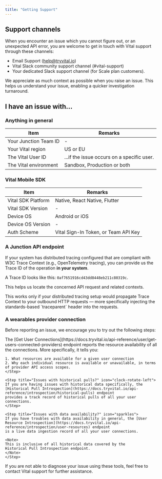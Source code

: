 ```yaml
---
title: "Getting Support"
---
```


## Support channels

When you encounter an issue which you cannot figure out, or an unexpected API error, you are
welcome to get in touch with Vital support through these channels:

* Email Support (help@tryvital.io)
* Vital Slack community support channel (#vital-support)
* Your dedicated Slack support channel (for Scale plan customers).

We appreciate as much context as possible when you raise an issue. This helps us understand your
issue, enabling a quicker investigation turnaround.

## I have an issue with...

### Anything in general

| Item                  | Remarks                                    |
| --------------------- | ------------------------------------------ |
| Your Junction Team ID    | -                                          |
| Your Vital region     | US or EU                                   |
| The Vital User ID     | ...if the issue occurs on a specific user. |
| The Vital environment | Sandbox, Production or both                |

### Vital Mobile SDK

| Item               | Remarks                       |
| ------------------ | ----------------------------- |
| Vital SDK Platform | Native, React Native, Flutter |
| Vital SDK Version  | -                             |
| Device OS          | Android or iOS                |
| Device OS Version  | -                             |
| Auth Scheme        | Vital Sign-In Token, or Team API Key |


### A Junction API endpoint

If your system has distributed tracing configured that are compliant with W3C Trace Context  (e.g., OpenTelemetry tracing),
you can provide us the Trace ID of the operation **in your system**.

A Trace ID looks like this: `0af7651916cd43dd8448eb211c80319c`.

This helps us locate the concerned API request and related contexts.

<Note>
This works only if your distributed tracing setup would propagate Trace Context to your outbound HTTP requests — more
specifically injecting the standards-based `traceparent` header into the requests.
</Note>

### A wearables provider connection

Before reporting an issue, we encourage you to try out the following steps:

<Steps>
    <Step title="Check the resource availability" icon="circle-question">
    The [Get User Connections](https://docs.tryvital.io/api-reference/user/get-users-connected-providers) endpoint
    reports the resource availability of all the connections. More specifically, it tells you:

    1. What resources are available for a given user connection
    2. Why each individual resource is available or unavailable, in terms of provider API access scopes.
    </Step>

    <Step title="Issues with historical pulls?" icon="clock-rotate-left">
    If you are having issues with historical data specifically, the [Historical Pull Introspection](https://docs.tryvital.io/api-reference/introspection/historical-pulls) endpoint
    provides a track record of historical pulls of all your user connections.
    </Step>

    <Step title="Issues with data availability?" icon="sparkles">
    If you have troubles with data availability in general, the [User Resource Introspection](https://docs.tryvital.io/api-reference/introspection/user-resources) endpoint
    is a live data ingestion record of all your user connections.
    
    <Note>
    This is inclusive of all historical data covered by the
    Historical Pull Introspection endpoint.
    </Note>
    </Step>
</Steps>

If you are not able to diagnose your issue using these tools, feel free to contact
Vital support for further assistance.
